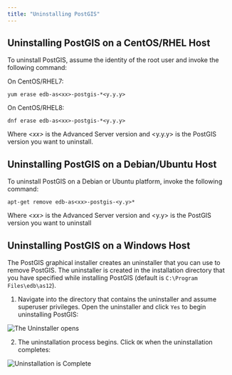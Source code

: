 ```yaml
---
title: "Uninstalling PostGIS"
---
```


<div id="uninstalling_postgis" class="registered_link"></div>


## Uninstalling PostGIS on a CentOS/RHEL Host

To uninstall PostGIS, assume the identity of the root user and invoke the following command:

On CentOS/RHEL7:

``` text
yum erase edb-as<xx>-postgis-*<y.y.y>
```

On CentOS/RHEL8:

``` text
dnf erase edb-as<xx>-postgis-*<y.y.y>
```

Where *\<xx\>* is the Advanced Server version and \<y.y.y\> is the PostGIS version you want to uninstall.

## Uninstalling PostGIS on a Debian/Ubuntu Host

To uninstall PostGIS on a Debian or Ubuntu platform, invoke the following command:

``` text
apt-get remove edb-as<xx>-postgis-<y.y>*
```

Where *\<xx\>* is the Advanced Server version and \<y.y\> is the PostGIS version you want to uninstall

## Uninstalling PostGIS on a Windows Host

The PostGIS graphical installer creates an uninstaller that you can use to remove PostGIS. The uninstaller is created in the installation directory that you have specified while installing PostGIS (default is `C:\Program Files\edb\as12`).

1.  Navigate into the directory that contains the uninstaller and assume superuser privileges. Open the uninstaller and click `Yes` to begin uninstalling PostGIS:

![*The Uninstaller opens*](images/uninstall1.png)

2.  The uninstallation process begins. Click `OK` when the uninstallation completes:

![*Uninstallation is Complete*](images/uninstall4final.png)
